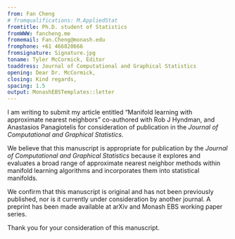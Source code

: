 ```yaml
---
from: Fan Cheng
# fromqualifications: M.AppliedStat
fromtitle: Ph.D. student of Statistics
fromWWW: fancheng.me
fromemail: Fan.Cheng@monash.edu
fromphone: +61 466820666
fromsignature: Signature.jpg
toname: Tyler McCormick, Editor
toaddress: Journal of Computational and Graphical Statistics
opening: Dear Dr. McCormick,
closing: Kind regards,
spacing: 1.5
output: MonashEBSTemplates::letter
---
```


I am writing to submit my article entitled "Manifold learning with approximate nearest neighbors" co-authored with Rob J Hyndman, and Anastasios Panagiotelis for consideration of publication in the *Journal of Computational and Graphical Statistics*.

We believe that this manuscript is appropriate for publication by the *Journal of Computational and Graphical Statistics* because it explores and evaluates a broad range of approximate nearest neighbor methods within manifold learning algorithms and incorporates them into statistical manifolds.

We confirm that this manuscript is original and has not been previously published, nor is it currently under consideration by another journal. A preprint has been made available at arXiv and Monash EBS working paper series.

Thank you for your consideration of this manuscript.
